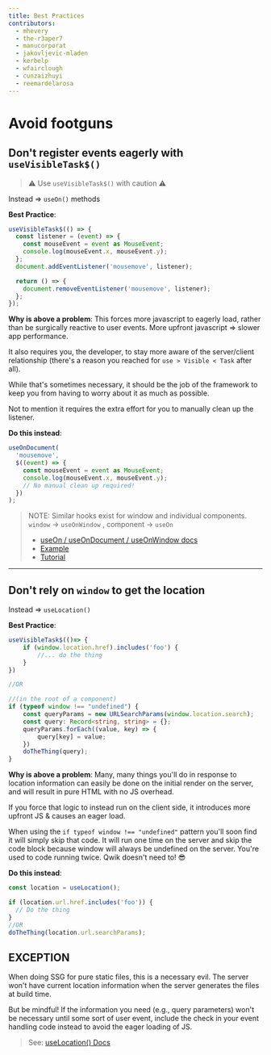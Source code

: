 ```yaml
---
title: Best Practices
contributors:
  - mhevery
  - the-r3aper7
  - manucorporat
  - jakovljevic-mladen
  - kerbelp
  - wfairclough
  - cunzaizhuyi
  - reemardelarosa
---
```


# Avoid footguns

## Don't register events eagerly with `useVisibleTask$()`

> ⚠ Use `useVisibleTask$()` with caution ⚠

Instead => `useOn()` methods

**Best Practice**:

```ts
useVisibleTask$(() => {
  const listener = (event) => {
    const mouseEvent = event as MouseEvent;
    console.log(mouseEvent.x, mouseEvent.y);
  };
  document.addEventListener('mousemove', listener);

  return () => {
    document.removeEventListener('mousemove', listener);
  };
});
```

**Why is above a problem**:
This forces more javascript to eagerly load, rather than be surgically reactive to user events. More upfront javascript => slower app performance.

It also requires you, the developer, to stay more aware of the server/client relationship (there's a reason you reached for `use > Visible < Task` after all).

While that's sometimes necessary, it should be the job of the framework to keep you from having to worry about it as much as possible.

Not to mention it requires the extra effort for you to manually clean up the listener.

**Do this instead**:

```ts
useOnDocument(
  'mousemove',
  $((event) => {
    const mouseEvent = event as MouseEvent;
    console.log(mouseEvent.x, mouseEvent.y);
    // No manual clean up required!
  })
);
```

> NOTE: Similar hooks exist for window and individual components.
> `window` -> `useOnWindow` , component -> `useOn`
>
> - [useOn / useOnDocument / useOnWindow docs](/docs/(qwik)/components/events/index.mdx#useon-hooks)
> - [Example](https://qwik.builder.io/tutorial/hooks/use-on/#example)
> - [Tutorial](https://qwik.builder.io/tutorial/events/programmatic/)

---

## Don't rely on `window` to get the location

Instead => `useLocation()`

**Best Practice**:

```ts
useVisibleTask$(()=> {
    if (window.location.href).includes('foo') {
        //... do the thing
    }
})

//OR

//(in the root of a component)
if (typeof window !== "undefined") {
    const queryParams = new URLSearchParams(window.location.search);
    const query: Record<string, string> = {};
    queryParams.forEach((value, key) => {
        query[key] = value;
    })
    doTheThing(query);
}
```

**Why is above a problem**:
Many, many things you'll do in response to location information can easily be done on the initial render on the server, and will result in pure HTML with no JS overhead.

If you force that logic to instead run on the client side, it introduces more upfront JS & causes an eager load.

When using the `if typeof window !== "undefined"` pattern you'll soon find it will simply skip that code. It will run one time on the server and skip the code block because window will always be undefined on the server. You're used to code running twice. Qwik doesn't need to! 😎

**Do this instead**:

```ts
const location = useLocation();

if (location.url.href.includes('foo')) {
  // Do the thing
}
//OR
doTheThing(location.url.searchParams);
```

## EXCEPTION

When doing SSG for pure static files, this is a necessary evil. The server won't have current location information when the server generates the files at build time.

But be mindful! If the information you need (e.g., query parameters) won't be necessary until some sort of user event, include the check in your event handling code instead to avoid the eager loading of JS.

> See: [useLocation() Docs](/docs/(qwikcity)/api/index.mdx#uselocation)
